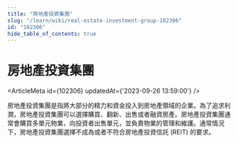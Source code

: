 ```yaml
---
title: "房地產投資集團"
slug: "/learn/wiki/real-estate-investment-group-102306"
id: "102306"
hide_table_of_contents: true
---
```



# 房地產投資集團

<ArticleMeta id={102306} updatedAt={'2023-09-26 13:59:00'} />
<div className='border-solid border-b border-t-0 my-4 border-[var(--ifm-color-gray-300)]' />

房地產投資集團是指將大部分的精力和資金投入到房地產領域的企業。為了追求利潤，房地產投資集團可以選擇購買、翻新、出售或者融資房產。房地產投資集團通常會購買多單元物業，向投資者出售單元，並負責物業的管理和維護。通常情況下，房地產投資集團選擇不成為或者不符合房地產投資信託 (REIT) 的要求。

